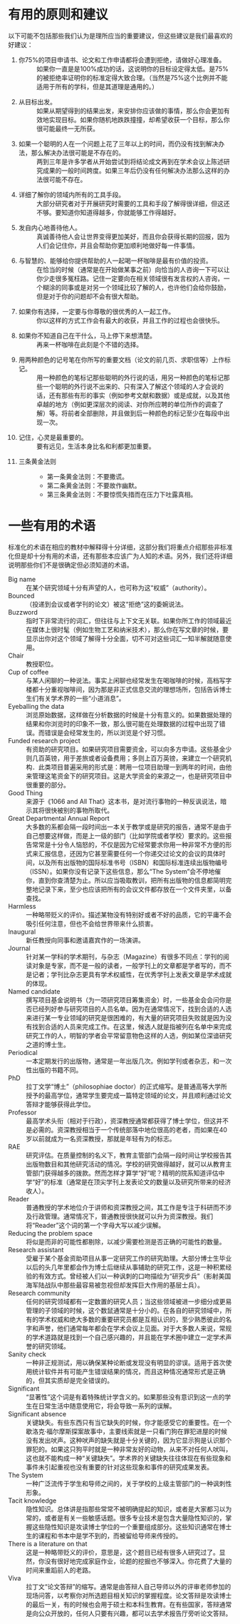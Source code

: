 # 有用的原则和建议 {-}

以下可能不包括那些我们认为是理所应当的重要建议，但这些建议是我们最喜欢的好建议：

1. 你75%的项目申请书、论文和工作申请都将会遭到拒绝，请做好心理准备。
:   如果你一直是是100%成功的话，这说明你的目标设定得太低。是75%的被拒绝率证明你的标准定得大致合理。（当然是75%这个比例并不能适用于所有的学科，但是其道理是通用的。）

1. 从目标出发。
:   如果从期望得到的结果出发，来安排你应该做的事情，那么你会更加有效地实现目标。如果你随机地跌跌撞撞，却希望收获一个目标，那么你很可能最终一无所获。

1. 如果一个聪明的人在一个问题上花了三年以上的时间，而仍没有找到解决办法，那么解决办法很可能是不存在的。
:   两到三年是许多学者从开始尝试到将结论成文再到在学术会议上陈述研究成果的一般时间跨度。如果三年后仍没有任何解决办法那么这样的办法很可能不存在。

1. 详细了解你的领域内所有的工具手段。
:   大部分研究者对于开展研究时需要的工具和手段了解得很详细，但这还不够。要知道你知道得越多，你就能够工作得越好。

1. 发自内心地善待他人。
:   真诚善待他人会让世界变得更加美好，而且你会获得长期的回报，因为人们会记住你，并且会帮助你更加顺利地做好每一件事情。

1. 与智慧的、能够给你提供帮助的人一起喝一杯咖啡是最有价值的投资。
:   在恰当的时候（通常是在开始做某事之前）向恰当的人咨询一下可以让你少走很多冤枉路。记住一定要向在相关领域很有发言权的人咨询，一个糊涂的同事或是对另一个领域比较了解的人，也许他们会给你鼓励，但是对于你的问题却不会有很大帮助。

1. 如果你有选择，一定要与你尊敬的很优秀的人一起工作。
:   你以这样的方式工作会有最大的收获，并且工作的过程也会很快乐。

1. 如果你不知道自己在干什么，马上停下来想清楚。
:   再来一杯咖啡在此刻是个不错的选择。

1. 用两种颜色的记号笔在你所写的重要文档（论文的前几页、求职信等）上作标记。
:   用一种颜色的笔标记那些聪明的外行说的话，用另一种颜色的笔标记那些一个聪明的外行说不出来的、只有深入了解这个领域的人才会说的话，还有那些有形的事实（例如参考文献和数据）或是成就，以及其他卓越的地方（例如更深层次的阅读、对你所应聘的单位所作的调查了解）等。将前者全部删除，并且做到后一种颜色的标记至少在每段中出现一次。

1. 记住，心灵是最重要的。
:   要有远见，生活本身比名和利都更加重要。

1. 三条黄金法则
:   * 第一条黄金法则：不要撒谎。
    * 第二条黄金法则：不要故作幽默。
    * 第三条黄金法则：不要惊慌失措而在压力下吐露真相。

# 一些有用的术语 {-}

标准化的术语在相应的教材中解释得十分详细，这部分我们将重点介绍那些非标准化但是却十分有用的术语，还有那些本应该广为人知的术语。另外，我们还将详细说明那些你们不是很确定但必须知道的术语。

Big name
:   在某个研究领域十分有声望的人，也可称为这“权威”（authority）。

Bounced
:   （投递到会议或者学刊的论文）被这“拒绝”这的委婉说法。

Buzzword
:   指时下非常流行的词汇，但往往与上下文无关联。如果你所工作的领域最近在媒体上很时髦（例如生物工艺和纳米技术），那么你在写文章的时候，要显示出你对这个领域了解得十分全面，切不可对这些词汇一知半解就随意使用。

Chair
:   教授职位。

Cup of coffee
:   与某人闲聊的一种说法。事实上闲聊也经常发生在喝咖啡的时候，高档写字楼都十分重视咖啡间，因为那是非正式信息交流的理想场所，包括告诉博士生们有关学术界的一些“小道消息”。

Eyeballing the data
:   浏览原始数据，这样做在分析数据的时候是十分有意义的。如果数据处理的结果和你浏览时的印象不一致，那么很可能在处理数据的过程中出现了错误。而错误是会经常发生的，所以浏览是个好习惯。

Funded research project
:   有资助的研究项目。如果研究项目需要资金，可以向多方申请。这些基金少则几百英镑，用于差旅或者设备费用；多则上百万英镑，来建立一个研究机构．此类项目普遍采用的形式是：聘用一位项目助理一到两年的时间，由他来管理这笔资金下的研究项目。这是大学资金的来源之一，也是研究项目中很重要的部分。

Good Thing
:   来源于《1066 and All That》这本书，是对流行事物的一种反讽说法，暗示其将很快被别的事物所取代。

Great Departmental Annual Report
:   大多数的系都会隔一段时间出一本关于教学或是研究的报告，通常不是由于自己想要这样做，而是上一级的部门（比如学院或者学校）要求的。这些报告常常是十分令人恼怒的，不仅是因为它经常要求你用一种非常不方便的形式来汇报信息，还因为它甚至需要任何一个你递交过论文的会议的具体时间，以及所有出版物的国际标准书号（ISBN）和国际标准连续出版物编号（ISSN）。如果你没有记录下这些信息，那么“The System”会不停地催你，直到你查清楚为止。所以应当吸取教训，把所有出版物的信息都简明完整地记录下来，至少也应该把所有的会议文件都存放在一个文件夹里，以备查找。

Harmless
:   一种略带贬义的评价。描述某物没有特别好或者不好的品质，它的平庸不会吸引任何注意，但也不会给世界带来什么损害。

Inaugural
:   新任教授向同事和邀请嘉宾作的一场演讲。

Journal
:   针对某一学科的学术期刊，与杂志（Magazine）有很多不同点：学刊的阅读对象是专家，而不是一般的读者，一般学刊上的文章都是学者写的，而不是记者；学刊比杂志更具有学术权威性，在优秀学刊上发表文章是学术成就的体现。

Named candidate
:   撰写项目基金说明书（为一项研究项目筹集资金）时，一些基金会会问你是否已经列好参与研究项目的人员名单。因为在通常情况下，找到合适的人选来进行某一专业领域的研究是很困难的，有大量的研究项目失败就是因为没有找到合适的人员来完成工作。在这里，候选人就是指被列在名单中来完成研究工作的人，明智的学者会平常留意物色这样的人选，例如某位深谙研究之道的博士生。

Periodical
:   一本定期发行的出版物，通常是一年出版几次。例如学刊或者杂志，和一次性出版的书籍不同。

PhD
:   拉丁文学“博土”（philosophiae doctor）的正式缩写。是普通高等大学所授予的最高学位，通常学生要完成一篇特定领域的论文，并且顺利通过论文答辩才能够获得此学位。

Professor
:   最高学术头衔（相对于行政），资深教授通常都获得了博士学位，但这并不是必需的。资深教授相当于一个传统部落中地位很高的老者，而如果在40岁以前就成为一名资深教授，那就是年轻有为的标志。

RAE
:   研究评估。在质量控制的名义下，教育主管部门会隔一段时间让学校报告其出版物数目和其他研究活动的情况。学校的研究做得越好，就可以从教育主管部门获得越多的拨款。然而怎样才算学“好”呢？精明的院系知道评估中学“好”的标准（通常是在顶尖学刊上发表论文的数量以及研究所带来的经济收人）。

Reader
:   普通教授的学术地位介于讲师和资深教授之间，其工作是专注于科研而不涉及行政管理。通常情况下，普通教授很快就可以升为资深教授。我们将“Reader”这个词的第一个字母大写以减少误解。

Reducing the problem space
:   将似是而非的可能性都剔除，以减少需要检测是否正确的可能性的数量。

Research assistant
:   受雇于某个基金资助项目从事一定研究工作的研究助理。大部分博士生毕业以后的头几年里都会作为博士后继续从事辅助的研究工作，这是一种积累经验的有效方式。曾经被人们以一种讽刺的口吻描绘为“研究步兵”（影射美国海军陆战队中那些最容易被忽视但却发挥巨大作用的基层士兵）。

Research community
:   任何的研究领域都有一定数置的研究人员；当这些领域被进一步细分成更易管理的子领域的时候，这个数鼠通常是十分小的。在各自的研究领域中，所有的学术权威和绝大多数的重要研究员都是互相认识的，至少熟悉彼此的名字和声誉，他们通常每年都会在学术会议上见面。对于大多数人来说，常规的学术道路就是找到一个自己感兴趣的，并且能在学术圈中建立一定学术声誉的研究领域。

Sanity check
:   一种非正规测试，用以确保某种论断或发现没有明显的谬误。适用于首次使用统计软件并有可能产生错误结果的情况，而且这种情况通常形式是正确的，但其实质却是完全错误的。

Significant
:   “显著性”这个词是有着特殊统计学含义的。如果那些没有意识到这一点的学生在日常生活中随意使用它，将会导致一系列的误解。

Significant absence
:   关键缺失。有些东西只有当它缺失的时候，你才能感受它的重要性。在一个歇洛克·福尔摩斯探案故事中，主要线索就是一只看门狗在罪犯进屋的时候没有发出吠声。这种吠声的缺失就是十分关键的，因为它显示狗是认识那个罪犯的。如果这只狗平时就是一种非常友好的动物，从来不对任何人吠叫，这也就不能构成一种“关键缺失”。学术界的关键缺失往往体现在有些现象和事件未引起重视也没有重要的针对这些现象和事件的研究成果发表。

The System
:   一种广泛流传于学生和导师之间的，关于学校的上级主管部门的一种讽刺性形象。

Tacit knowledge
:   隐性知识。总体讲是指那些常常不被明确提起的知识，或者是大家都习以为常的，或者是有关一些敏感话题。很多专业技术是包含大量隐性知识的，掌握这些隐性知识是攻读博士学位的一个重要组成部分。这些知识通常在博士生的课程和书本中是学不到的，而被留给导师来传授的。

There is a literature on that
:   这是一种略带贬义的评价，意思是，这个题目已经有很多人研究过了。显然，你没有很好地完成家庭作业，论题的挖掘也不够深入。你花费了大量的时间来重蹈前人的老路。

Viva
:   拉丁文“论文答辩”的缩写。通常是由答辩人自己导师以外的评审老师参加的现场问答，以考察你对所选题目相关知识的掌握程度。论文答辩是攻读博士的最后一关，有的时候也会用于硕士和本科生教育。在有些国家，答辩通常是向公众开放的，任何人只要有兴趣，都可以去学术报告厅旁听论文答辩。
